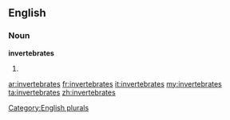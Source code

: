 ==English==

===Noun===
'''invertebrates'''

# {{plural of|[[invertebrate]]}}

[[Category:English plurals]]

[[ar:invertebrates]]
[[fr:invertebrates]]
[[it:invertebrates]]
[[my:invertebrates]]
[[ta:invertebrates]]
[[zh:invertebrates]]